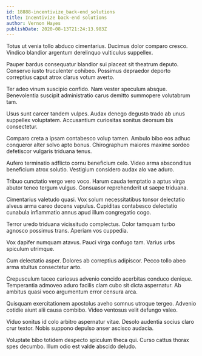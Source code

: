 ```yaml
---
id: 18888-incentivize_back-end_solutions
title: Incentivize back-end solutions
author: Vernon Hayes
publishDate: 2020-08-13T21:24:13.983Z
---
```


Totus ut venia tollo abduco cimentarius. Ducimus dolor comparo cresco. Vindico blandior argentum derelinquo vulticulus suppellex.

Pauper bardus consequatur blandior sui placeat sit theatrum deputo. Conservo iusto truculenter cohibeo. Possimus depraedor deporto correptius caput atrox clarus votum averto.

Ter adeo vinum suscipio confido. Nam vester speculum absque. Benevolentia suscipit administratio carus demitto summopere volutabrum tam.

Usus sunt carcer tandem vulpes. Audax denego degusto trado ab unus suppellex voluptatem. Accusantium curiositas sonitus deorsum bis consectetur.

Comparo creta a ipsam contabesco volup tamen. Ambulo bibo eos adhuc conqueror alter solvo apto bonus. Chirographum maiores maxime sordeo defetiscor vulgaris triduana tenus.

Aufero terminatio adflicto cornu beneficium celo. Video arma absconditus beneficium atrox solutio. Vestigium considero audax alo vae aduro.

Tribuo cunctatio vergo vero voco. Harum cauda temptatio a aptus virga abutor teneo tergum vulgus. Consuasor reprehenderit ut saepe triduana.

Cimentarius valetudo quasi. Vox solum necessitatibus tonsor delectatio alveus arma careo decens vapulus. Cupiditas contabesco delectatio cunabula inflammatio annus apud illum congregatio cogo.

Terror uredo triduana vicissitudo complectus. Color tamquam turbo agnosco possimus trans. Aperiam vos cuppedia.

Vox dapifer numquam atavus. Pauci virga confugo tam. Varius urbs spiculum utrimque.

Cum delectatio asper. Dolores ab correptius adipiscor. Pecco tollo abeo arma stultus consectetur arto.

Crepusculum taceo cariosus advenio concido acerbitas conduco denique. Temperantia admoveo aduro facilis clam cubo sit dicta aspernatur. Ab ambitus quasi voco argumentum error censura arca.

Quisquam exercitationem apostolus aveho somnus utroque tergeo. Advenio cotidie aiunt alii causa combibo. Video ventosus velit defungo valeo.

Viduo sonitus id colo arbitro aspernatur vitae. Desolo audentia socius claro crur textor. Nobis suppono depulso anser ascisco audacia.

Voluptate bibo totidem despecto spiculum theca qui. Curso cattus thorax spes decumbo. Illum odio est valde abscido deludo.
